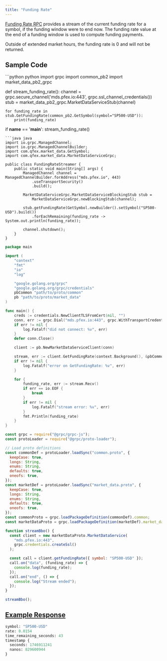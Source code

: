 ```yaml
---
title: "Funding Rate"
---
```


[Funding Rate RPC](https://github.com/QFEX-org/proto/blob/main/proto/market_data.proto#L17) provides a stream of the current funding rate for a symbol, if the funding window were to end now. The funding rate value at the end of a funding window is used to compute funding payments.

<Note>
  Outside of extended market hours, the funding rate is 0 and will not be
  returned.
</Note>

## Sample Code

<CodeGroup>
```python python
import grpc
import common_pb2
import market_data_pb2_grpc

def stream_funding_rate():
    channel = grpc.secure_channel('mds.pfex.io:443', grpc.ssl_channel_credentials())
    stub = market_data_pb2_grpc.MarketDataServiceStub(channel)

    for funding_rate in stub.GetFundingRate(common_pb2.GetSymbol(symbol="SP500-USD")):
        print(funding_rate)

if __name__ == '__main__':
    stream_funding_rate()

```
```java java
import io.grpc.ManagedChannel;
import io.grpc.ManagedChannelBuilder;
import com.qfex.market_data.GetSymbol;
import com.qfex.market_data.MarketDataServiceGrpc;

public class FundingRateStreamer {
    public static void main(String[] args) {
        ManagedChannel channel = ManagedChannelBuilder.forAddress("mds.pfex.io", 443)
            .useTransportSecurity()
            .build();

        MarketDataServiceGrpc.MarketDataServiceBlockingStub stub =
            MarketDataServiceGrpc.newBlockingStub(channel);

        stub.getFundingRate(GetSymbol.newBuilder().setSymbol("SP500-USD").build())
            .forEachRemaining(funding_rate -> System.out.println(funding_rate));

        channel.shutdown();
    }
}
```

```go go
package main

import (
    "context"
    "fmt"
    "io"
    "log"

    "google.golang.org/grpc"
    "google.golang.org/grpc/credentials"
    pbCommon "path/to/proto/common"
    pb "path/to/proto/market_data"
)

func main() {
    creds := credentials.NewClientTLSFromCert(nil, "")
    conn, err := grpc.Dial("mds.pfex.io:443", grpc.WithTransportCredentials(creds))
    if err != nil {
        log.Fatalf("did not connect: %v", err)
    }
    defer conn.Close()

    client := pb.NewMarketDataServiceClient(conn)

    stream, err := client.GetFundingRate(context.Background(), &pbCommon.GetSymbol{Symbol: "SP500-USD"})
    if err != nil {
        log.Fatalf("error on GetFundingRate: %v", err)
    }

    for {
        funding_rate, err := stream.Recv()
        if err == io.EOF {
            break
        }
        if err != nil {
            log.Fatalf("stream error: %v", err)
        }
        fmt.Println(funding_rate)
    }
}
```

```javascript node
const grpc = require("@grpc/grpc-js");
const protoLoader = require("@grpc/proto-loader");

// Load proto definitions
const commonDef = protoLoader.loadSync("common.proto", {
  keepCase: true,
  longs: String,
  enums: String,
  defaults: true,
  oneofs: true,
});
const marketDef = protoLoader.loadSync("market_data.proto", {
  keepCase: true,
  longs: String,
  enums: String,
  defaults: true,
  oneofs: true,
});
const commonProto = grpc.loadPackageDefinition(commonDef).common;
const marketDataProto = grpc.loadPackageDefinition(marketDef).market_data;

function streamBbo() {
  const client = new marketDataProto.MarketDataService(
    "mds.pfex.io:443",
    grpc.credentials.createSsl()
  );

  const call = client.getFundingRate({ symbol: "SP500-USD" });
  call.on("data", (funding_rate) => {
    console.log(funding_rate);
  });
  call.on("end", () => {
    console.log("Stream ended");
  });
}

streamBbo();
```

</CodeGroup>

## [Example Response](https://github.com/QFEX-org/proto/blob/main/proto/market_data.proto#L64)

```proto
symbol: "SP500-USD"
rate: 0.0154
time_remaining_seconds: 43
timestamp {
  seconds: 1746911241
  nanos: 829600944
}
```
